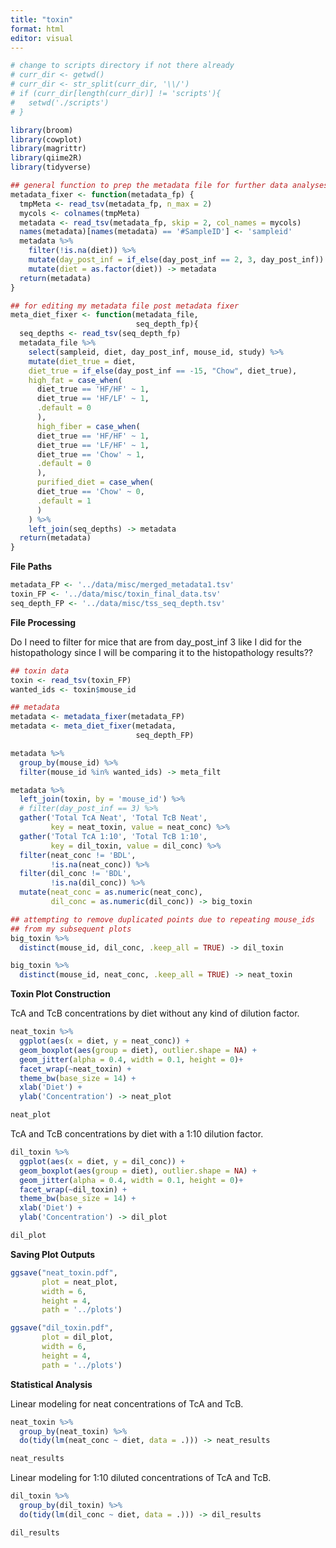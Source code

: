 ```yaml
---
title: "toxin"
format: html
editor: visual
---
```


```r
# change to scripts directory if not there already
# curr_dir <- getwd()
# curr_dir <- str_split(curr_dir, '\\/')
# if (curr_dir[length(curr_dir)] != 'scripts'){
#   setwd('./scripts')
# }
```

```r
library(broom)
library(cowplot)
library(magrittr)
library(qiime2R)
library(tidyverse)
```

```r
## general function to prep the metadata file for further data analyses 
metadata_fixer <- function(metadata_fp) {
  tmpMeta <- read_tsv(metadata_fp, n_max = 2)
  mycols <- colnames(tmpMeta)
  metadata <- read_tsv(metadata_fp, skip = 2, col_names = mycols)
  names(metadata)[names(metadata) == '#SampleID'] <- 'sampleid'
  metadata %>% 
    filter(!is.na(diet)) %>% 
    mutate(day_post_inf = if_else(day_post_inf == 2, 3, day_post_inf)) %>% 
    mutate(diet = as.factor(diet)) -> metadata
  return(metadata)
}

## for editing my metadata file post metadata fixer 
meta_diet_fixer <- function(metadata_file,
                            seq_depth_fp){
  seq_depths <- read_tsv(seq_depth_fp)
  metadata_file %>% 
    select(sampleid, diet, day_post_inf, mouse_id, study) %>% 
    mutate(diet_true = diet,
    diet_true = if_else(day_post_inf == -15, "Chow", diet_true),
    high_fat = case_when(
      diet_true == 'HF/HF' ~ 1,
      diet_true == 'HF/LF' ~ 1,
      .default = 0
      ), 
      high_fiber = case_when(
      diet_true == 'HF/HF' ~ 1,
      diet_true == 'LF/HF' ~ 1,
      diet_true == 'Chow' ~ 1,
      .default = 0
      ), 
      purified_diet = case_when(
      diet_true == 'Chow' ~ 0,
      .default = 1
      )
    ) %>% 
    left_join(seq_depths) -> metadata
  return(metadata)
}
```

**File Paths**

```r
metadata_FP <- '../data/misc/merged_metadata1.tsv'
toxin_FP <- '../data/misc/toxin_final_data.tsv'
seq_depth_FP <- '../data/misc/tss_seq_depth.tsv'
```

**File Processing**

Do I need to filter for mice that are from day_post_inf 3 like I did for the histopathology since I will be comparing it to the histopathology results??

```r
## toxin data 
toxin <- read_tsv(toxin_FP)
wanted_ids <- toxin$mouse_id

## metadata 
metadata <- metadata_fixer(metadata_FP)
metadata <- meta_diet_fixer(metadata,
                            seq_depth_FP)

metadata %>% 
  group_by(mouse_id) %>% 
  filter(mouse_id %in% wanted_ids) -> meta_filt

metadata %>% 
  left_join(toxin, by = 'mouse_id') %>% 
  # filter(day_post_inf == 3) %>% 
  gather('Total TcA Neat', 'Total TcB Neat', 
         key = neat_toxin, value = neat_conc) %>% 
  gather('Total TcA 1:10', 'Total TcB 1:10',
         key = dil_toxin, value = dil_conc) %>% 
  filter(neat_conc != 'BDL',
         !is.na(neat_conc)) %>% 
  filter(dil_conc != 'BDL',
         !is.na(dil_conc)) %>% 
  mutate(neat_conc = as.numeric(neat_conc),
         dil_conc = as.numeric(dil_conc)) -> big_toxin

## attempting to remove duplicated points due to repeating mouse_ids 
## from my subsequent plots 
big_toxin %>% 
  distinct(mouse_id, dil_conc, .keep_all = TRUE) -> dil_toxin

big_toxin %>% 
  distinct(mouse_id, neat_conc, .keep_all = TRUE) -> neat_toxin 
```

**Toxin Plot Construction**

TcA and TcB concentrations by diet without any kind of dilution factor.

```r
neat_toxin %>% 
  ggplot(aes(x = diet, y = neat_conc)) +
  geom_boxplot(aes(group = diet), outlier.shape = NA) +
  geom_jitter(alpha = 0.4, width = 0.1, height = 0)+
  facet_wrap(~neat_toxin) +
  theme_bw(base_size = 14) +
  xlab('Diet') +
  ylab('Concentration') -> neat_plot

neat_plot
```

TcA and TcB concentrations by diet with a 1:10 dilution factor.

```r
dil_toxin %>% 
  ggplot(aes(x = diet, y = dil_conc)) +
  geom_boxplot(aes(group = diet), outlier.shape = NA) +
  geom_jitter(alpha = 0.4, width = 0.1, height = 0)+
  facet_wrap(~dil_toxin) +
  theme_bw(base_size = 14) +
  xlab('Diet') +
  ylab('Concentration') -> dil_plot

dil_plot
```

**Saving Plot Outputs**

```r
ggsave("neat_toxin.pdf",
       plot = neat_plot,
       width = 6,
       height = 4,
       path = '../plots')

ggsave("dil_toxin.pdf",
       plot = dil_plot,
       width = 6,
       height = 4,
       path = '../plots')
```

**Statistical Analysis**

Linear modeling for neat concentrations of TcA and TcB.

```r
neat_toxin %>% 
  group_by(neat_toxin) %>% 
  do(tidy(lm(neat_conc ~ diet, data = .))) -> neat_results

neat_results
```

Linear modeling for 1:10 diluted concentrations of TcA and TcB.

```r
dil_toxin %>% 
  group_by(dil_toxin) %>% 
  do(tidy(lm(dil_conc ~ diet, data = .))) -> dil_results

dil_results
```
